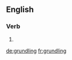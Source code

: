 ==English==

===Verb===
{{head|en|present participle}}

# {{present participle of|grundle|lang=en|nocat=1}}

[[de:grundling]]
[[fr:grundling]]